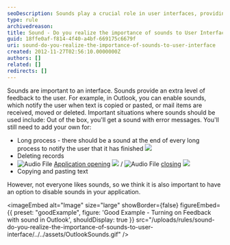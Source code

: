 ```yaml
---
seoDescription: Sounds play a crucial role in user interfaces, providing auditory feedback and enhancing the overall experience.
type: rule
archivedreason:
title: Sound - Do you realize the importance of sounds to User Interface?
guid: 18ffe0af-f814-4f40-a4bf-669175c6679f
uri: sound-do-you-realize-the-importance-of-sounds-to-user-interface
created: 2012-11-27T02:56:10.0000000Z
authors: []
related: []
redirects: []
---
```


Sounds are important to an interface. Sounds provide an extra level of feedback to the user. For example, in Outlook, you can enable sounds, which notify the user when text is copied or pasted, or mail items are received, moved or deleted. Important situations where sounds should be used include:
Out of the box, you'll get a sound with error messages. You'll still need to add your own for:

- Long process - there should be a sound at the end of every long process to notify the user that it has finished [![](../../assets/Sound.gif)](http://www.ssw.com.au/ssw/Standards/Rules/Sounds/sswLongProcessFinished01_ChatWhsp.wav)
- Deleting records
- ![](../../assets/iconAudio.png "Audio File") [Application opening](http://www.ssw.com.au/ssw/Standards/Rules/Sounds/SSWApplicationOpened_dooropen.wav) [![](../../assets/Sound.gif)](http://www.ssw.com.au/ssw/Standards/Rules/Sounds/SSWApplicationOpened_dooropen.wav) / ![](../../assets/iconAudio.png "Audio File") [closing](http://www.ssw.com.au/ssw/Standards/Rules/Sounds/SSWApplicationClosed_doorslam.wav) [![](../../assets/Sound.gif)](http://www.ssw.com.au/ssw/Standards/Rules/Sounds/SSWApplicationClosed_doorslam.wav)
- Copying and pasting text

However, not everyone likes sounds, so we think it is also important to have an option to disable sounds in your application.

<imageEmbed
  alt="Image"
  size="large"
  showBorder={false}
  figureEmbed={{
    preset: "goodExample",
    figure: 'Good Example - Turning on Feedback with sound in Outlook',
    shouldDisplay: true
  }}
  src="/uploads/rules/sound-do-you-realize-the-importance-of-sounds-to-user-interface/../../assets/OutlookSounds.gif"
/>